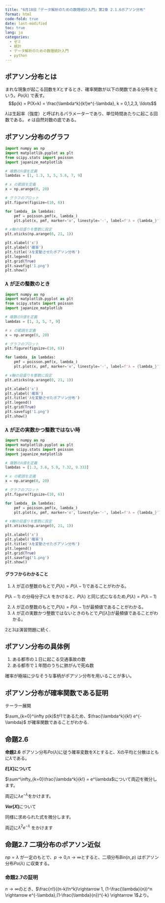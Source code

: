 ```yaml
---
title: "6月18日「データ解析のための数理統計入門」第2章 2.1.6ポアソン分布"
format: html
code-fold: true
date: last-modified
toc: true
lang: ja
categories:
  - ゼミ
  - 統計
  - データ解析のための数理統計入門
  - python
---
```


## ポアソン分布とは

まれな現象が起こる回数を$X$とするとき、確率関数が以下の関数である分布を\textbf{ポアソン分布}という。$Po(\lambda)$ で表す。
$$p(k) = P(X=k) = \frac{\lambda^k}{k!}e^{-\lambda}, k = 0,1,2,3, \ldots$$

$\lambda$は生起率（強度）と呼ばれるパラメーターであり、単位時間あたりに起こる回数である。
$e$ は自然対数の底である。

## ポアソン分布のグラフ

```python
import numpy as np
import matplotlib.pyplot as plt
from scipy.stats import poisson
import japanize_matplotlib

# 複数のλ値を定義
lambdas = [1, 1.3, 3, 5, 5.6, 7, 9]

# x の範囲を定義
x = np.arange(0, 20)

# グラフのプロット
plt.figure(figsize=(10, 6))

for lambda_ in lambdas:
    pmf = poisson.pmf(x, lambda_)
    plt.plot(x, pmf, marker='o', linestyle='-', label=f'λ = {lambda_}')

# x軸の目盛りを整数に設定
plt.xticks(np.arange(0, 21, 1))

plt.xlabel('x')
plt.ylabel('確率')
plt.title('λを変動させたポアソン分布')
plt.legend()
plt.grid(True)
plt.savefig('1.png')
plt.show()
```

### $\lambda$ が正の整数のとき

```python
import numpy as np
import matplotlib.pyplot as plt
from scipy.stats import poisson
import japanize_matplotlib

# 複数のλ値を定義
lambdas = [1, 3, 5, 7, 9]

# x の範囲を定義
x = np.arange(0, 20)

# グラフのプロット
plt.figure(figsize=(10, 6))

for lambda_ in lambdas:
    pmf = poisson.pmf(x, lambda_)
    plt.plot(x, pmf, marker='o', linestyle='-', label=f'λ = {lambda_}')

# x軸の目盛りを整数に設定
plt.xticks(np.arange(0, 21, 1))

plt.xlabel('x')
plt.ylabel('確率')
plt.title('λを変動させたポアソン分布')
plt.legend()
plt.grid(True)
plt.savefig('1.png')
plt.show()
```

### $\lambda$ が正の実数かつ整数ではない時

```python
import numpy as np
import matplotlib.pyplot as plt
from scipy.stats import poisson
import japanize_matplotlib

# 複数のλ値を定義
lambdas = [1.3, 3.6, 5.9, 7.32, 9.333]

# x の範囲を定義
x = np.arange(0, 20)

# グラフのプロット
plt.figure(figsize=(10, 6))

for lambda_ in lambdas:
    pmf = poisson.pmf(x, lambda_)
    plt.plot(x, pmf, marker='o', linestyle='-', label=f'λ = {lambda_}')

# x軸の目盛りを整数に設定
plt.xticks(np.arange(0, 21, 1))

plt.xlabel('x')
plt.ylabel('確率')
plt.title('λを変動させたポアソン分布')
plt.legend()
plt.grid(True)
plt.savefig('1.png')
plt.show()
```

#### グラフからわかること

1. $\lambda$ が正の整数のもとで,$P(\lambda)=P(\lambda-1)$であることがわかる。


\begin{align*}
    P(\lambda) &= \frac{\lambda^\lambda}{\lambda!} e^{-\lambda} \\
    P(\lambda-1) &= \frac{\lambda^{\lambda-1}}{(\lambda-1)!} e^{-\lambda}
\end{align*}
$P(\lambda-1)$ の分母分子に$\lambda$ をかけると、$P(\lambda)$ と同じ式になるため,$P(\lambda)=P(\lambda-1)$

2. $\lambda$ が正の整数のもとで,$P(\lambda)=P(\lambda-1)$が最頻値であることがわかる。
3. $\lambda$ が正の実数かつ整数ではないときのもとで,$P([\lambda])$が最頻値であることがわかる。

2と3は演習問題に続く.

## ポアソン分布の具体例
1. ある都市の１日に起こる交通事故の数
2. ある都市で１年間のうちに肺がんで死ぬ数

確率が極端に少なそうな事柄がポアソン分布を用いることが多い。

## ポアソン分布が確率関数である証明

テーラー展開

\begin{align*}
    e^\lambda &= 1 + x + x^2/ 2! + x^3/ 3! \ldots \\
    &= \sum_{k=0}^\infty \frac{x^k}{k!}
\end{align*}

\begin{align*}
    \sum_{k=0}^\infty p(k) &= \sum_{k=0}^\infty \frac{\lambda^k}{k!} e^{-\lambda} = e^{\lambda}e^{-\lambda} = 1
\end{align*}
$\sum_{k=0}^\infty p(k)$が1であるため、$\frac{\lambda^k}{k!} e^{-\lambda}$ が確率関数であることがわかる. 

## 命題2.6

**命題2.6** ポアソン分布$Po(\lambda)$に従う確率変数をXとすると、Xの平均と分散はともに$\lambda$である。

**$E[X]$について**

$\sum^\infty_{k=0}\frac{\lambda^k}{k!} = e^\lambda$について両辺を微分します。

\begin{equation*}
    \frac{d}{d\lambda}(e^\lambda)  = e^\lambda
\end{equation*}
\begin{align*}
    \frac{d}{d\lambda}(\sum^\infty_{k=0}\frac{\lambda^k}{k!}) &= \sum^\infty_{k=0}\frac{k\lambda^{k-1}}{k!} 
    = \sum^\infty_{k=1}\frac{k\lambda^{k-1}}{k!} 
\end{align*}
両辺に$\lambda e^{-\lambda}$をかけます。
\begin{equation*}
    e^\lambda \lambda e^{-\lambda} = \lambda
\end{equation*}
\begin{equation*}
    \sum^\infty_{k=1}\frac{k\lambda^{k-1}}{k!} \lambda e^{-\lambda} = \sum^\infty_{k=1}\frac{k\lambda^{k}}{k!} e^{-\lambda} = E[X]
\end{equation*}

**$Var[X]$**について

同様に求められた式を微分します。
  \begin{equation*}
    \sum_{k=1}^{\infty} k(k-1)\frac{\lambda^{k-2}}{k!} = e^\lambda
  \end{equation*}

  両辺に$\lambda^2 e^{-\lambda}$ をかけます
  \begin{equation*}
    \sum_{k=1}^{\infty} k(k-1)\frac{\lambda^{k}}{k!} e^{-\lambda} = \lambda^2
  \end{equation*}

  \begin{equation*}
    Var(X) = E[X(X-1)] + E[X]-(E[X])^2 = \lambda^2 +\lambda -\lambda^2 = \lambda
  \end{equation*}


## 命題2.7 二項分布のポアソン近似
$np=\lambda$ が一定のもとで、$p \rightarrow 0$,$n \rightarrow \infty$とすると、二項分布$Bin(n,p)$ はポアソン分布$Po(\lambda)$ に収束する。

### 命題2.7の証明

\begin{align*}
    \lim_{n \rightarrow \infty} {}_n \mathrm{C}_k p^k (1-p)^{n-k} &= \lim_{n \rightarrow \infty} \frac{n!}{(n-k)!k!} \left(\frac{\lambda}{n}\right)^k \left(1-\frac{\lambda}{n}\right)^{n-k} \\
    &= \lim_{n \rightarrow \infty} \frac{\lambda^k}{k!} \frac{n!}{(n-k)!n^k} \left(1-\frac{\lambda}{n}\right)^n \left(1-\frac{\lambda}{n}\right)^{-k} \\
    &= (\frac{k!}{\lambda^k}) e^{-\lambda}
\end{align*}

$n\rightarrow \infty$のとき、$\frac{n!}{(n-k)!n^k}\rightarrow 1, (1-\frac{\lambda}{n})^n \rightarrow e^{-\lambda},(1-\frac{\lambda}{n})^{-k} \rightarrow 1$より。